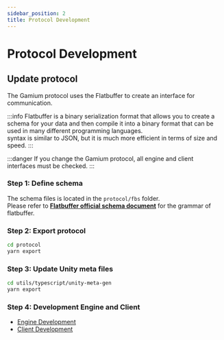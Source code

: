 ```yaml
---
sidebar_position: 2
title: Protocol Development
---
```


# Protocol Development

## Update protocol

The Gamium protocol uses the Flatbuffer to create an interface for communication.

:::info
Flatbuffer is a binary serialization format that allows you to create a schema for your data and then compile it into a binary format that can be used in many different programming languages.  
syntax is similar to JSON, but it is much more efficient in terms of size and speed.
:::

:::danger
If you change the Gamium protocol, all engine and client interfaces must be checked.
:::

### Step 1: Define schema

The schema files is located in the `protocol/fbs` folder.  
Please refer to [**Flatbuffer official schema document**](https://flatbuffers.dev/flatbuffers_guide_writing_schema.html) for the grammar of flatbuffer.

### Step 2: Export protocol

```sh
cd protocol
yarn export
```

### Step 3: Update Unity meta files

```sh
cd utils/typescript/unity-meta-gen
yarn export
```

### Step 4: Development Engine and Client

- [Engine Development](engine-development/overview)
- [Client Development](client-development/overview)
